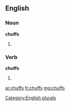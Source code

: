 ==English==

===Noun===
'''chuffs'''

# {{plural of |[[chuff]]}}

===Verb===
'''chuffs'''

# {{third-person singular of|[[chuff]]}}

[[Category:English plurals]]

[[ar:chuffs]]
[[fr:chuffs]]
[[mg:chuffs]]